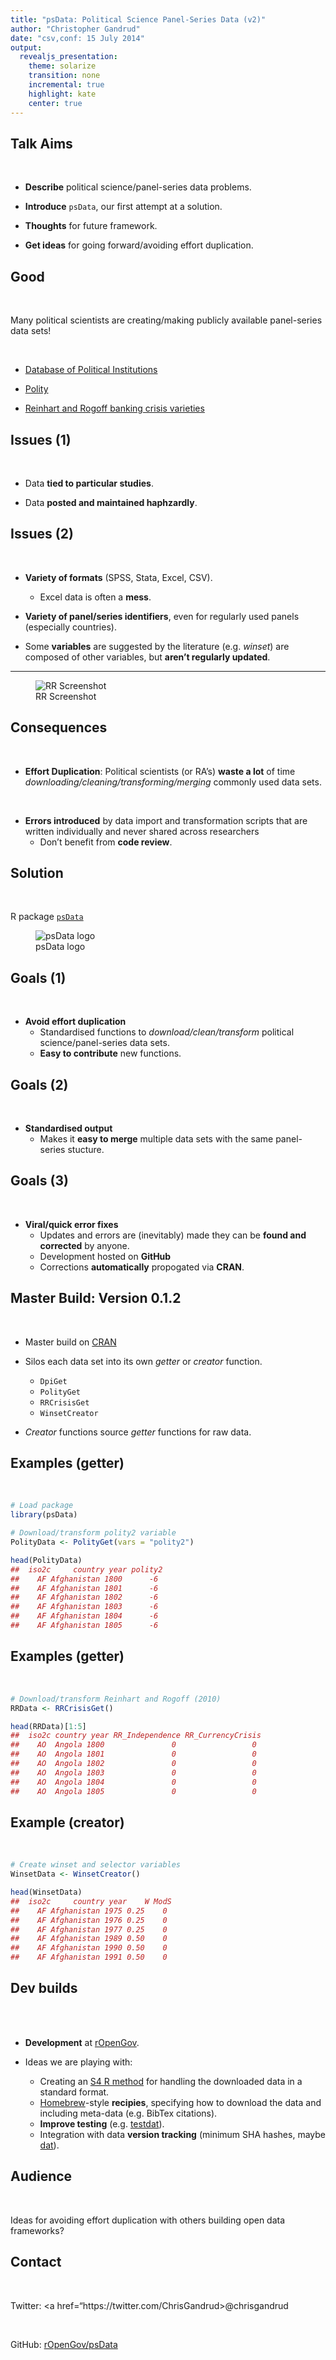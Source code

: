 ```yaml
---
title: "psData: Political Science Panel-Series Data (v2)"
author: "Christopher Gandrud"
date: "csv,conf: 15 July 2014"
output:
  revealjs_presentation:
    theme: solarize
    transition: none
    incremental: true
    highlight: kate
    center: true
---
```


## Talk Aims

<br>

- **Describe** political science/panel-series data problems.

- **Introduce** `psData`, our first attempt at a solution.

- **Thoughts** for future framework.

- **Get ideas** for going forward/avoiding effort duplication. 


## Good

<br>

Many political scientists are creating/making publicly available panel-series data sets!   

<br>

- [Database of Political Institutions](http://econ.worldbank.org/WBSITE/EXTERNAL/EXTDEC/EXTRESEARCH/0,,contentMDK:20649465~pagePK:64214825~piPK:64214943~theSitePK:469382,00.html)

- [Polity](http://www.systemicpeace.org/polity/polity4.htm)

- [Reinhart and Rogoff banking crisis varieties](http://www.carmenreinhart.com/data/browse-by-topic/topics/7/)

## Issues (1)

<br>

- Data **tied to particular studies**. 

- Data **posted and maintained haphzardly**.

## Issues (2)

<br>

- **Variety of formats** (SPSS, Stata, Excel, CSV).
    + Excel data is often a **mess**.
    
- **Variety of panel/series identifiers**, even for regularly used panels (especially countries).

- Some **variables** are suggested by the literature (e.g. *winset*) are composed of other variables, but **aren't regularly updated**.

---

![RR Screenshot](img/RR_Screenshot.png)

## Consequences

<br>

- **Effort Duplication**: Political scientists (or RA's) **waste a lot** of time *downloading/cleaning/transforming/merging* commonly used data sets.

<br>

- **Errors introduced** by data import and transformation scripts that are written individually and never shared across researchers 
    + Don't benefit from **code review**.

## Solution

<br>

R package [`psData`](https://github.com/rOpenGov/psData)

![psData logo](img/psData_logo_v1.svg)

## Goals (1)

<br>

- **Avoid effort duplication** 
    + Standardised functions to *download/clean/transform* political science/panel-series data sets.
    + **Easy to contribute** new functions.
    
## Goals (2)

<br>
 
- **Standardised output**
    + Makes it **easy to merge** multiple data sets with the same panel-series stucture.

## Goals (3)

<br>

- **Viral/quick error fixes**
    + Updates and errors are (inevitably) made they can be **found and corrected** by anyone.
    + Development hosted on **GitHub** 
    + Corrections **automatically** propogated via **CRAN**.

## Master Build: Version 0.1.2

<br>

- Master build on [CRAN](http://cran.r-project.org/web/packages/psData/index.html)

- Silos each data set into its own *getter* or *creator* function.
    + `DpiGet`
    + `PolityGet`
    + `RRCrisisGet`
    + `WinsetCreator`
    
- *Creator* functions source *getter* functions for raw data.
    
## Examples (getter)

<br>

```r

# Load package
library(psData)

# Download/transform polity2 variable
PolityData <- PolityGet(vars = "polity2")

head(PolityData)
##  iso2c     country year polity2
##    AF Afghanistan 1800      -6
##    AF Afghanistan 1801      -6
##    AF Afghanistan 1802      -6
##    AF Afghanistan 1803      -6
##    AF Afghanistan 1804      -6
##    AF Afghanistan 1805      -6

```

## Examples (getter)

<br>

```r
# Download/transform Reinhart and Rogoff (2010)
RRData <- RRCrisisGet()

head(RRData)[1:5]
##  iso2c country year RR_Independence RR_CurrencyCrisis
##    AO  Angola 1800               0                 0
##    AO  Angola 1801               0                 0
##    AO  Angola 1802               0                 0
##    AO  Angola 1803               0                 0
##    AO  Angola 1804               0                 0
##    AO  Angola 1805               0                 0
```
    
## Example (creator)

<br>

```r
# Create winset and selector variables
WinsetData <- WinsetCreator()

head(WinsetData)
##  iso2c     country year    W ModS
##    AF Afghanistan 1975 0.25    0
##    AF Afghanistan 1976 0.25    0
##    AF Afghanistan 1977 0.25    0
##    AF Afghanistan 1989 0.50    0
##    AF Afghanistan 1990 0.50    0
##    AF Afghanistan 1991 0.50    0

```
    
## Dev builds

<br>
<br>

- **Development** at [rOpenGov](http://ropengov.github.io/).

- Ideas we are playing with:
    + Creating an [S4 R method](http://adv-r.had.co.nz/S4.html) for handling the downloaded data in a standard format.
    + [Homebrew](http://brew.sh/)-style **recipies**, specifying how to download the data and including meta-data (e.g. BibTex citations).
    + **Improve testing** (e.g. [testdat](https://github.com/ropensci/testdat)).  
    + Integration with data **version tracking** (minimum SHA hashes, maybe [dat](http://dat-data.com/)).

## Audience

<br>

Ideas for avoiding effort duplication with others building open data frameworks?

## Contact

<br>

Twitter: <a href="https://twitter.com/ChrisGandrud>@chrisgandrud</a>

<br>

GitHub: <a href="https://github.com/rOpenGov/psData">rOpenGov/psData</a>